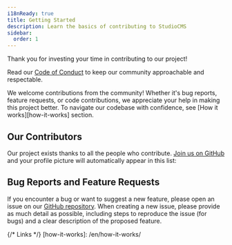 ```yaml
---
i18nReady: true
title: Getting Started
description: Learn the basics of contributing to StudioCMS
sidebar:
  order: 1
---
```


Thank you for investing your time in contributing to our project!

Read our [Code of Conduct](https://github.com/withstudiocms/studiocms?tab=coc-ov-file#code-of-conduct-) to keep our community approachable and respectable.

We welcome contributions from the community! Whether it's bug reports, feature requests, or code contributions, we appreciate your help in making this project better. To navigate our codebase with confidence, see [How it works][how-it-works] section.

## Our Contributors

Our project exists thanks to all the people who contribute. [Join us on GitHub](https://github.com/withstudiocms/studiocms) and your profile picture will automatically appear in this list:

<ContributorList />

## Bug Reports and Feature Requests

If you encounter a bug or want to suggest a new feature, please open an issue on our [GitHub repository](https://github.com/withstudiocms/studiocms). When creating a new issue, please provide as much detail as possible, including steps to reproduce the issue (for bugs) and a clear description of the proposed feature.

{/* Links */}
[how-it-works]: /en/how-it-works/
